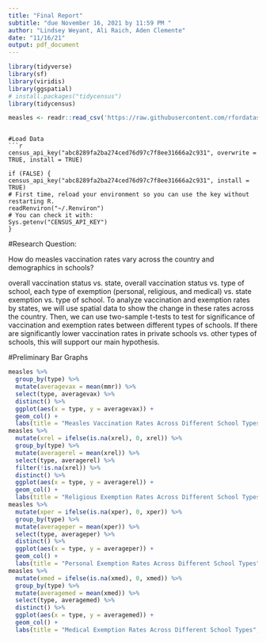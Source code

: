 ```yaml
---
title: "Final Report"
subtitle: "due November 16, 2021 by 11:59 PM "
author: "Lindsey Weyant, Ali Raich, Aden Clemente"
date: "11/16/21"
output: pdf_document
---
```

```r
library(tidyverse) 
library(sf)
library(viridis)
library(ggspatial)
# install.packages("tidycensus")
library(tidycensus)

measles <- readr::read_csv('https://raw.githubusercontent.com/rfordatascience/tidytuesday/master/data/2020/2020-02-25/measles.csv')
```
```

#Load Data
```r
census_api_key("abc8289fa2ba274ced76d97c7f8ee31666a2c931", overwrite = TRUE, install = TRUE)

if (FALSE) {
census_api_key("abc8289fa2ba274ced76d97c7f8ee31666a2c931", install = TRUE)
# First time, reload your environment so you can use the key without restarting R.
readRenviron("~/.Renviron")
# You can check it with:
Sys.getenv("CENSUS_API_KEY")
}
```
#Research Question:

How do measles vaccination rates vary across the country and demographics in schools?

overall vaccination status vs. state, 
overall vaccination status vs. type of school,
each type of exemption (personal, religious, and medical) vs. state
exemption vs. type of school.
To analyze vaccination and exemption rates by states, we will use spatial data to show the change in these rates across the country.
Then, we can use two-sample t-tests to test for significance of vaccination and exemption rates between different types of schools.
If there are significantly lower vaccination rates in private schools vs. other types of schools, this will support our main hypothesis.

#Preliminary Bar Graphs
```r
measles %>%
  group_by(type) %>%
  mutate(averagevax = mean(mmr)) %>%
  select(type, averagevax) %>%
  distinct() %>%
  ggplot(aes(x = type, y = averagevax)) +
  geom_col() +
  labs(title = "Measles Vaccination Rates Across Different School Types", x = "School Type", y = "Pecentage of Students Vaccinated")
measles %>%
  mutate(xrel = ifelse(is.na(xrel), 0, xrel)) %>%
  group_by(type) %>%
  mutate(averagerel = mean(xrel)) %>%
  select(type, averagerel) %>%
  filter(!is.na(xrel)) %>%
  distinct() %>%
  ggplot(aes(x = type, y = averagerel)) +
  geom_col() +
  labs(title = "Religious Exemption Rates Across Different School Types", x = "School Type", y = "Pecentage of Students with Religious Exemption")
measles %>%
  mutate(xper = ifelse(is.na(xper), 0, xper)) %>%
  group_by(type) %>%
  mutate(averageper = mean(xper)) %>%
  select(type, averageper) %>%
  distinct() %>%
  ggplot(aes(x = type, y = averageper)) +
  geom_col() +
  labs(title = "Personal Exemption Rates Across Different School Types", x = "School Type", y = "Pecentage of Students with Personal Exemption")
measles %>%
  mutate(xmed = ifelse(is.na(xmed), 0, xmed)) %>%
  group_by(type) %>%
  mutate(averagemed = mean(xmed)) %>%
  select(type, averagemed) %>%
  distinct() %>%
  ggplot(aes(x = type, y = averagemed)) +
  geom_col() +
  labs(title = "Medical Exemption Rates Across Different School Types", x = "School Type", y = "Pecentage of Students with Medical Exemption")
```